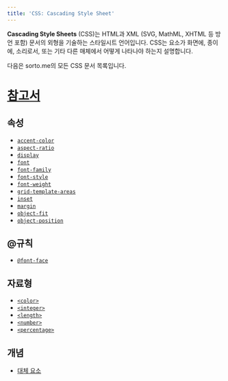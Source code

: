 ```yaml
---
title: 'CSS: Cascading Style Sheet'
---
```


**Cascading Style Sheets** (CSS)는 HTML과 XML (SVG, MathML, XHTML 등 방언 포함) 문서의 외형을 기술하는 스타일시트 언어입니다. CSS는 요소가 화면에, 종이에, 소리로서, 또는 기타 다른 매체에서 어떻게 나타나야 하는지 설명합니다.

다음은 sorto.me의 모든 CSS 문서 목록입니다.

# [참고서](./CSS/Reference)

## 속성

- [`accent-color`](./CSS/accent-color)
- [`aspect-ratio`](./CSS/aspect-ratio)
- [`display`](./CSS/display)
- [`font`](./CSS/font)
- [`font-family`](./CSS/font-family)
- [`font-style`](./CSS/font-style)
- [`font-weight`](./CSS/font-weight)
- [`grid-template-areas`](./CSS/grid-template-areas)
- [`inset`](./CSS/inset)
- [`margin`](./CSS/margin)
- [`object-fit`](./CSS/object-fit)
- [`object-position`](./CSS/object-position)

## @규칙

- [`@font-face`](./CSS/@font-face)

## 자료형

- [`<color>`](./CSS/color_value)
- [`<integer>`](./CSS/integer)
- [`<length>`](./CSS/length)
- [`<number>`](./CSS/number)
- [`<percentage>`](./CSS/percentage)

## 개념

- [대체 요소](./CSS/Replaced_element)
